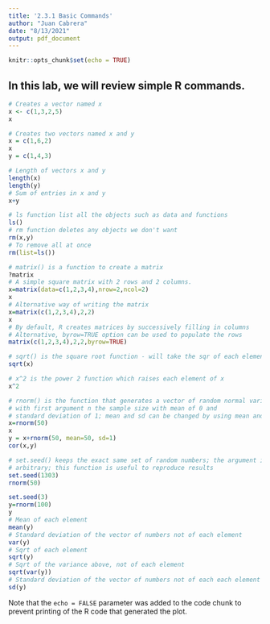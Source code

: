 ```yaml
---
title: '2.3.1 Basic Commands'
author: "Juan Cabrera"
date: "8/13/2021"
output: pdf_document
---
```


```r
knitr::opts_chunk$set(echo = TRUE)
```

## In this lab, we will review simple R commands. 

```r
# Creates a vector named x
x <- c(1,3,2,5)
x
```
```r
# Creates two vectors named x and y
x = c(1,6,2)
x
y = c(1,4,3)
```


```r
# Length of vectors x and y
length(x)
length(y)
# Sum of entries in x and y
x+y 
```
```r
# ls function list all the objects such as data and functions
ls()
# rm function deletes any objects we don't want
rm(x,y)
# To remove all at once 
rm(list=ls())
```

```r
# matrix() is a function to create a matrix
?matrix
# A simple square matrix with 2 rows and 2 columns.
x=matrix(data=c(1,2,3,4),nrow=2,ncol=2)
x
# Alternative way of writing the matrix
x=matrix(c(1,2,3,4),2,2)
x
# By default, R creates matrices by successively filling in columns
# Alternative, byrow=TRUE option can be used to populate the rows
matrix(c(1,2,3,4),2,2,byrow=TRUE)
```
```r
# sqrt() is the square root function - will take the sqr of each element
sqrt(x)

# x^2 is the power 2 function which raises each element of x
x^2
```
```r
# rnorm() is the function that generates a vector of random normal variables
# with first argument n the sample size with mean of 0 and 
# standard deviation of 1; mean and sd can be changed by using mean and sd
x=rnorm(50)
x
y = x+rnorm(50, mean=50, sd=1)
cor(x,y)

# set.seed() keeps the exact same set of random numbers; the argument is 
# arbitrary; this function is useful to reproduce results
set.seed(1303)
rnorm(50)

set.seed(3)
y=rnorm(100)
y
# Mean of each element
mean(y)
# Standard deviation of the vector of numbers not of each element
var(y)
# Sqrt of each element
sqrt(y)
# Sqrt of the variance above, not of each element
sqrt(var(y))
# Standard deviation of the vector of numbers not of each each element
sd(y)
```

Note that the `echo = FALSE` parameter was added to the code chunk to prevent printing of the R code that generated the plot.
